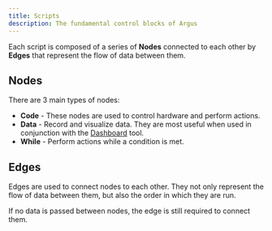 ```yaml
---
title: Scripts
description: The fundamental control blocks of Argus
---
```


Each script is composed of a series of **Nodes** connected to each other by **Edges** that represent the flow of data between them. 

## Nodes

There are 3 main types of nodes:

- **Code** - These nodes are used to control hardware and perform actions.
- **Data** - Record and visualize data. They are most useful when used in conjunction with the [Dashboard](/dashboard) tool.
- **While** - Perform actions while a condition is met.


## Edges

Edges are used to connect nodes to each other. They not only represent the flow of data between them, but also the order in which they are run.

If no data is passed between nodes, the edge is still required to connect them.